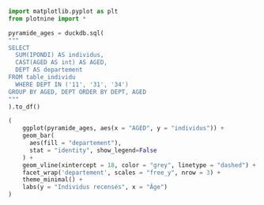 ```python
import matplotlib.pyplot as plt
from plotnine import *

pyramide_ages = duckdb.sql(
"""
SELECT
  SUM(IPONDI) AS individus,
  CAST(AGED AS int) AS AGED,
  DEPT AS departement
FROM table_individu
  WHERE DEPT IN ('11', '31', '34')
GROUP BY AGED, DEPT ORDER BY DEPT, AGED
"""
).to_df()

(
    ggplot(pyramide_ages, aes(x = "AGED", y = "individus")) +
    geom_bar(
      aes(fill = "departement"),
      stat = "identity", show_legend=False
    ) +
    geom_vline(xintercept = 18, color = "grey", linetype = "dashed") +
    facet_wrap('departement', scales = "free_y", nrow = 3) +
    theme_minimal() +
    labs(y = "Individus recensés", x = "Âge")
)
```
